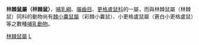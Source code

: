 {{Automatic taxobox
| taxon = Heteromys
| authority = 
}}

'''林棘鼠屬（林棘鼠）'''，[[哺乳綱|哺乳綱]]、[[囓齒目|囓齒目]]、[[更格盧鼠科|更格盧鼠科]]的一屬，而與林棘鼠屬（林棘鼠）同科的動物尚有[[棘小囊鼠屬|棘小囊鼠屬]]（彩棘小囊鼠）、小更格盧鼠屬（蒼白小更格盧鼠）等之數種[[哺乳動物|哺乳動物]]。
{{Taxonbar|from=Q1035905}}

[[Category:林棘鼠屬|]]
[[Category:更格盧鼠科|L]]